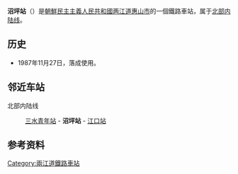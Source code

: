 {{朝鮮半島車站資訊
|公司色 = blue
|文字色 = 
|站名 = 沼坪站
|圖片 = 
|pxl = 
|圖片說明 =
|前一站 = [[三水青年站|三水青年]]
|前一站距離 = 7.5
|後一站距離 = 4.8
|後一站 = [[江口站_(两江道)|江口]]
|所屬路線 = [[北部内陆线|北部内陆线]]
|距離 =240.3
|起點站 = [[满浦青年站|满浦青年]]
|諺文 = 늪평역
|朝鮮漢字 = 늪坪驛
|文觀部式 = 
|馬-賴式 = Nŭpp'yŏng-yŏk
|副站名 = 
|車站編號 = 
|停站路線數 = 
|所屬公司 = [[朝鮮民主主義人民共和國鐵道省|朝鮮民主主義人民共和國鐵道省]]
|所在地 =[[两江道|两江道]][[惠山市|惠山市]]
|車站構造 = 地面车站
|月台配置 = 1面2线
|啟用年月日 =1987年11月27日
|廢站年月日 = 
|上下車人次 = 
|統計年度 = 
|轉車 = 
|備註 = 
|全寬備註 = 
}}

'''沼坪站'''（{{lang-ko|늪평역}}）是[[朝鮮民主主義人民共和國|朝鮮民主主義人民共和國]][[两江道|两江道]][[惠山市|惠山市]]的一個鐵路車站，属于[[北部内陆线|北部内陆线]]。

==历史==
*1987年11月27日，落成使用。

==邻近车站==
北部内陆线
:[[三水青年站|三水青年站]] - '''沼坪站''' - [[江口站_(两江道)|江口站]]

==参考资料==
{{reflist}}

{{朝鲜铁路小作品}}

{{北部内陆线}}

[[Category:兩江道鐵路車站|Category:兩江道鐵路車站]]